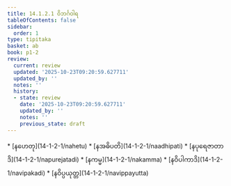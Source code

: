 ```yaml
---
title: 14.1.2.1 ဝိဘင်္ဂဝါရ
tableOfContents: false
sidebar:
  order: 1
type: tipitaka
basket: ab
book: p1-2
review:
  current: review
  updated: '2025-10-23T09:20:59.627711'
  updated_by: ''
  notes: ''
  history:
  - state: review
    date: '2025-10-23T09:20:59.627711'
    updated_by: ''
    notes: ''
    previous_state: draft
---
```



<ReviewStatus review={frontmatter.review} showDetails={true} />

<HypothesisAnnotation frontmatter={frontmatter} />

<DynamicBreadcrumb />



<TableOfContents book="p1-2" section="14.1.2.1">
* [နဟေတု](14-1-2-1/nahetu)
* [နအဓိပတိ](14-1-2-1/naadhipati)
* [နပုရေဇာတာဒိ](14-1-2-1/napurejatadi)
* [နကမ္မ](14-1-2-1/nakamma)
* [နဝိပါကာဒိ](14-1-2-1/navipakadi)
* [နဝိပ္ပယုတ္တ](14-1-2-1/navippayutta)
</TableOfContents>